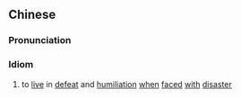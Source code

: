 {{also|临难苟免}}
==Chinese==
{{zh-forms|s=临难苟免|type=22}}

===Pronunciation===
{{zh-pron
|m=línnàn gǒumiǎn
|cat=id
}}

===Idiom===
{{zh-idiom}}

# to [[live]] in [[defeat]] and [[humiliation]] [[when]] [[faced]] [[with]] [[disaster]]
